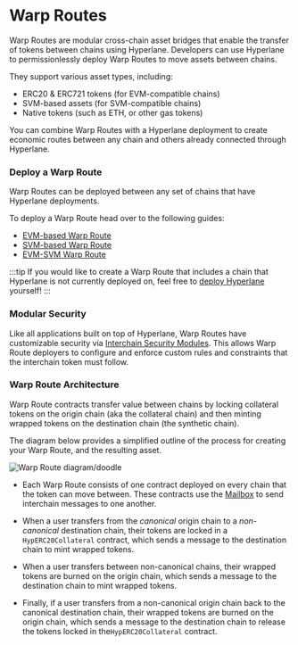 # Warp Routes

Warp Routes are modular cross-chain asset bridges that enable the transfer of tokens between chains using Hyperlane. Developers can use Hyperlane to permissionlessly deploy Warp Routes to move assets between chains.

They support various asset types, including:

- ERC20 & ERC721 tokens (for EVM-compatible chains)
- SVM-based assets (for SVM-compatible chains)
- Native tokens (such as ETH, or other gas tokens)

You can combine Warp Routes with a Hyperlane deployment to create economic routes between any chain and others already connected through Hyperlane.

### Deploy a Warp Route

Warp Routes can be deployed between any set of chains that have Hyperlane deployments.

To deploy a Warp Route head over to the following guides:

- [EVM-based Warp Route](/docs/guides/deploy-warp-route)
- [SVM-based Warp Route](/docs/guides/deploy-svm-warp-route)
- [EVM-SVM Warp Route](/docs/guides/deploy-evm-svm-warp-route)

:::tip
If you would like to create a Warp Route that includes a chain that Hyperlane is not currently deployed on, feel free to [deploy Hyperlane](../../deploy-hyperlane.mdx) yourself!
:::

### Modular Security

Like all applications built on top of Hyperlane, Warp Routes have customizable security via [Interchain Security Modules](../../protocol/ISM/modular-security.mdx). This allows Warp Route deployers to configure and enforce custom rules and constraints that the interchain token must follow.

### Warp Route Architecture

Warp Route contracts transfer value between chains by locking collateral tokens on the origin chain (aka the collateral chain) and then minting wrapped tokens on the destination chain (the synthetic chain).

The diagram below provides a simplified outline of the process for creating your Warp Route, and the resulting asset.

![Warp Route diagram/doodle](/img/warpcontractdiagram.png)

- Each Warp Route consists of one contract deployed on every chain that the token can move between. These contracts use the [Mailbox](../mailbox.mdx) to send interchain messages to one another.

- When a user transfers from the _canonical_ origin chain to a _non-canonical_ destination chain, their tokens are locked in a `HypERC20Collateral` contract, which sends a message to the destination chain to mint wrapped tokens.

- When a user transfers between non-canonical chains, their wrapped tokens are burned on the origin chain, which sends a message to the destination chain to mint wrapped tokens.

- Finally, if a user transfers from a non-canonical origin chain back to the canonical destination chain, their wrapped tokens are burned on the origin chain, which sends a message to the destination chain to release the tokens locked in the`HypERC20Collateral` contract.
